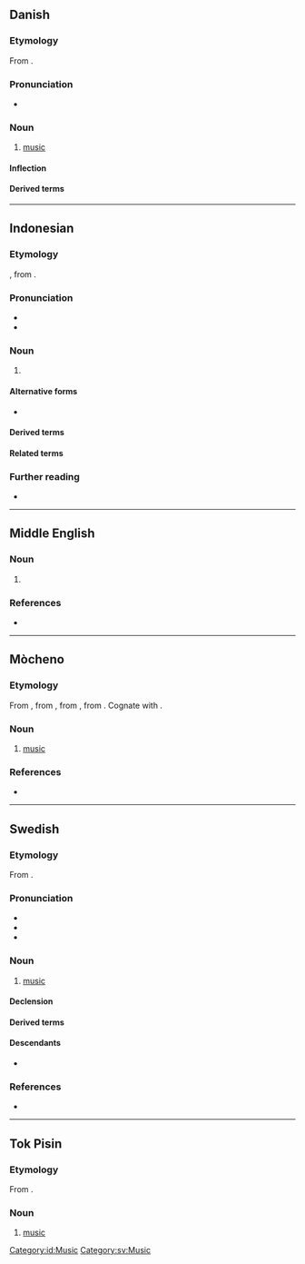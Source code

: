 {{also|Musik}}
==Danish==
{{wikipedia|lang=da}}

===Etymology===
From {{der|da|la|mūsica||music}}.

===Pronunciation===
* {{IPA|da|/musik/|[muˈsiɡ̊]}}

===Noun===
{{da-noun|stem=musikk|en|-}}
# [[music]]

====Inflection====
{{da-noun-infl|musikken|n=sg}}

====Derived terms====
{{col3|da|musikal|musikalbum|musikalsk|musikartikel|musiker|musikfolk|musikgenre|musikgruppe|musikindustri|musikinstrument|musikkonservatorie|musikkonservatorium|musikpædagog|musikpædagogik|musikproducer|musikprogram|musiksingle|musikstil|musikteori|musikundervisning|musikvidenskab|musikvideo|musikvideoinstruktør|populærmusiksingle|rapmusik}}

----

==Indonesian==

===Etymology===
{{der|id|nl|muziek}}, from {{der|id|la|mūsica||music}}.

===Pronunciation===
* {{IPA|id|[ˈmu.sɪk̚]}}
* {{hyphenation|id|mu|sik}}

===Noun===
{{id-noun}}
# {{l|en|music}}

====Alternative forms====
* {{alter|ms|muzik}} {{q|Brunei|Malaysia|Singapore}}

====Derived terms====
{{der4|id|
| bermusik
| memusiki
| memusikkan
| musikan
| pemusik
| permusikan
|}}

====Related terms====
{{rel4|id|
| musikus
| musisi
|}}

===Further reading===
* {{R:KBBI Daring}}

[[Category:id:Music]]

----

==Middle English==

===Noun===
{{enm-noun}}

# {{alt form|enm|musike}}

===References===
* {{R:MED Online|entry= mūsik(e (n.)  |id=MED28966 |accessdate=2018-04-01}}

----

==Mòcheno==

===Etymology===
{{root|mhn|ine-pro|*men-|id=think}}
From {{inh|mhn|gmh|music}}, from {{inh|mhn|goh|musica}}, from {{der|mhn|la|mūsica||music}}, from {{der|mhn|grc|μουσῐκή||art of the Muses}}. Cognate with {{cog|de|Musik}}.

===Noun===
{{mhn-noun|f}}

# [[music]]

===References===
* {{R:CLM}}

{{c|mhn|Art}}

----

==Swedish==

===Etymology===
From {{der|sv|la|mūsica||music}}.

===Pronunciation===
* {{IPA|sv|/mʉsiːk/}}
* {{audio|sv|Sv-musik.ogg|audio}}
* {{rhymes|sv|iːk}}

===Noun===
{{sv-noun|c|-}}

# [[music]]

====Declension====
{{sv-noun-unc-irreg-c|2=musiken}}

====Derived terms====
{{der4|sv|blåsmusik|dansmusik|folkmusik|musa|musicera|musikackompanjemang|musikaffär|musikal|musikalartist|musikalier|musikisk|musikitet|musikanläggning|musikant|musikantisk|musikarkeolog|musikarkeologi|musikarrangemang|musikbegåvad|musikbegåvning|musikbranschen|musikdirektör|musikdrama|musikdramatik|musikdramatisk|musikensemble|musiker|musikestrad|musikfest|musikfestival|musikfil|musikform|musikforskare|musikforskning|musikförlag|musikgenre|musikgrupp|musikgudstjänst|musikgymnasium|musikhistoria|musikhistorisk|musikhögskola|musikindustri|musikinslag|musikinstrument|musikintresse|musikintresserad|musikjournalist|musikkapell|musikkavalkad|musikklass|musikkonservatorium|musikkritik|musikkritiker|musikkultur|musikkår|musikledare|musiklektion|musiklexikon|musiklitteratur|musikliv|musiklärare|musikolog|musikologi|musikpaviljong|musikpedagog|musikprogram|musikradio|musikrecensent|musikrecension|musikrum|musiksajt|musiksal|musikscen|musikshow|musikskola|musikskribent|musiksmak|musikspelare|musikstil|musikstudier|musikstudio|musikstycke|musikteater|musikteori|musiktradition|musikunderhållning|musikundervisning|musikupplevelse|musikutbildning|musikutbud|musikval|musikverk|musikvetenskap|musikvideo|musikälskare|musiköra|musisk|som musik för mina öron|stråkmusik|synthmusik|världsmusik}}

====Descendants====
* {{desc|fi|musiikki|bor=1}}

===References===
* {{R:svenska.se|saol}}

[[Category:sv:Music]]

----

==Tok Pisin==

===Etymology===
From {{der|tpi|en|music}}.

===Noun===
{{head|tpi|noun}}

# [[music]]